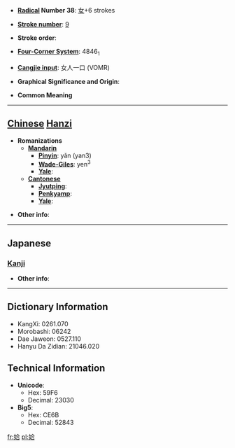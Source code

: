 * '''[[Wiktionary:Chinese radical index| Radical]] Number 38''': [[Wiktionary:Chinese radical index 女|女]]+6 strokes

* '''[[Wiktionary:Chinese total strokes index|Stroke number]]''': [[Wiktionary:Chinese total strokes index 9|9]]

* '''Stroke order''': 

* '''[[Wiktionary:Chinese four corner index|Four-Corner System]]''': 4846<sub>1</sub>

* '''[[Wiktionary:Chinese Cangjie index|Cangjie input]]''': 女人一口 (VOMR)

* '''Graphical Significance and Origin''': 

* '''Common Meaning'''

----

== [[Chinese]] [[Hanzi]] ==

* '''Romanizations'''
** '''[[Mandarin]]'''
*** '''[[Pinyin]]''': yǎn (yan3)
*** '''[[Wade-Giles]]''': yen<sup>3</sup>
*** '''[[Yale]]''': 
** '''[[Cantonese]]'''
*** '''[[Jyutping]]''':
*** '''[[Penkyamp]]''': 
*** '''[[Yale]]''': 

* '''Other info''': 

----

==Japanese==
===[[Kanji]]===
{{kanji|on readings=[[おう]] (ō)|kun readings=[[しずか]] (shizuka), [[あい]] (ai)}}

* '''Other info''':  

----

== Dictionary Information ==

* KangXi: 0261.070
* Morobashi: 06242
* Dae Jaweon: 0527.110
* Hanyu Da Zidian: 21046.020

== Technical Information ==

* '''Unicode''':
** Hex: 59F6
** Decimal: 23030
* '''Big5''':
** Hex: CE6B
** Decimal: 52843

[[fr:姶]]
[[pl:姶]]